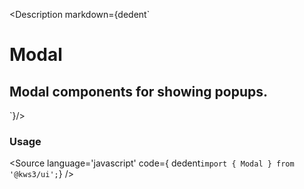 
<Version />

<Description markdown={dedent`
# Modal
## Modal components for showing popups.
`}/>

<Meta of={Stories} />
<Story of={Stories.Main} />
<Controls />

### Usage
<Source
  language='javascript'
  code={ dedent`import { Modal } from '@kws3/ui';`}
/>